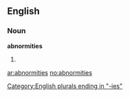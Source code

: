 ==English==

===Noun===
'''abnormities'''

# {{plural of|[[abnormity]]}}

[[Category:English plurals ending in "-ies"]]

[[ar:abnormities]]
[[no:abnormities]]